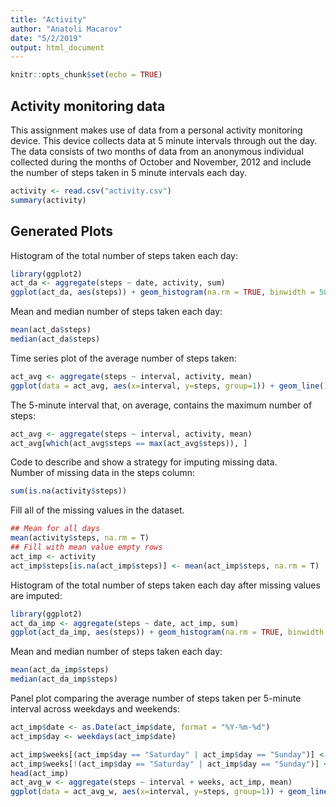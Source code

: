```yaml
---
title: "Activity"
author: "Anatoli Macarov"
date: "5/2/2019"
output: html_document
---
```


```r
knitr::opts_chunk$set(echo = TRUE)
```

## Activity monitoring data

This assignment makes use of data from a personal activity monitoring device. This device collects data at 5 minute intervals through out the day. The data consists of two months of data from an anonymous individual collected during the months of October and November, 2012 and include the number of steps taken in 5 minute intervals each day.


```r
activity <- read.csv("activity.csv")
summary(activity)
```

## Generated Plots

Histogram of the total number of steps taken each day:

```r
library(ggplot2)
act_da <- aggregate(steps ~ date, activity, sum)
ggplot(act_da, aes(steps)) + geom_histogram(na.rm = TRUE, binwidth = 500) + xlab("Total number of steps per day") + ylab("Frequency")
```

Mean and median number of steps taken each day:
```r
mean(act_da$steps)
median(act_da$steps)
```
Time series plot of the average number of steps taken:
```r
act_avg <- aggregate(steps ~ interval, activity, mean)
ggplot(data = act_avg, aes(x=interval, y=steps, group=1)) + geom_line() + xlab("Average number of steps per day") + ylab("Frequency")
```

The 5-minute interval that, on average, contains the maximum number of steps:
```r
act_avg <- aggregate(steps ~ interval, activity, mean)
act_avg[which(act_avg$steps == max(act_avg$steps)), ]
```

Code to describe and show a strategy for imputing missing data.  
Number of missing data in the steps column:
```r
sum(is.na(activity$steps))
```
Fill all of the missing values in the dataset. 
```r
## Mean for all days
mean(activity$steps, na.rm = T)
## Fill with mean value empty rows
act_imp <- activity
act_imp$steps[is.na(act_imp$steps)] <- mean(act_imp$steps, na.rm = T)
```

Histogram of the total number of steps taken each day after missing values are imputed:
```r
library(ggplot2)
act_da_imp <- aggregate(steps ~ date, act_imp, sum)
ggplot(act_da_imp, aes(steps)) + geom_histogram(na.rm = TRUE, binwidth = 500) + xlab("Total number of steps per day") + ylab("Frequency")
```

Mean and median number of steps taken each day:
```r
mean(act_da_imp$steps)
median(act_da_imp$steps)
```

Panel plot comparing the average number of steps taken per 5-minute interval across weekdays and weekends:
```r
act_imp$date <- as.Date(act_imp$date, format = "%Y-%m-%d")
act_imp$day <- weekdays(act_imp$date)

act_imp$weeks[(act_imp$day == "Saturday" | act_imp$day == "Sunday")] <- "weekend"
act_imp$weeks[!(act_imp$day == "Saturday" | act_imp$day == "Sunday")] <- "weekdays"
head(act_imp)
act_avg_w <- aggregate(steps ~ interval + weeks, act_imp, mean)
ggplot(data = act_avg_w, aes(x=interval, y=steps, group=1)) + geom_line() + facet_grid(weeks ~ .) + xlab("Average number of steps per day") + ylab("Frequency")
```